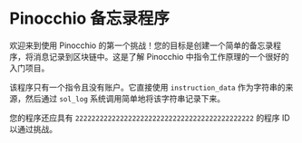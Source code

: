 # Pinocchio 备忘录程序

欢迎来到使用 Pinocchio 的第一个挑战！您的目标是创建一个简单的备忘录程序，将消息记录到区块链中。这是了解 Pinocchio 中指令工作原理的一个很好的入门项目。

该程序只有一个指令且没有账户。它直接使用 `instruction_data` 作为字符串的来源，然后通过 `sol_log` 系统调用简单地将该字符串记录下来。

您的程序还应具有 `22222222222222222222222222222222222222222222` 的程序 ID 以通过挑战。